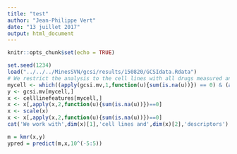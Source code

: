 ```yaml
---
title: "test"
author: "Jean-Philippe Vert"
date: "13 juillet 2017"
output: html_document
---
```


```r
knitr::opts_chunk$set(echo = TRUE)
```


```r
set.seed(1234)
load("../../../MinesSVN/gcsi/results/150820/GCSIdata.Rdata")
# We restrict the analysis to the cell lines with all drugs measured and enough features; we then only keep features measured in all cell lines.
mycell <- which((apply(gcsi.mv,1,function(u){sum(is.na(u))}) == 0) & (apply(celllinefeatures,1,function(u){sum(is.na(u))}) < 1000))
y <- gcsi.mv[mycell,]
x <- celllinefeatures[mycell,]
x <- x[,apply(x,2,function(u){sum(is.na(u))})==0]
x <- scale(x)
x <- x[,apply(x,2,function(u){sum(is.na(u))})==0]
cat('We work with',dim(x)[1],'cell lines and',dim(x)[2],'descriptors')

m = kmr(x,y)
ypred = predict(m,x,10^(-5:5))
```